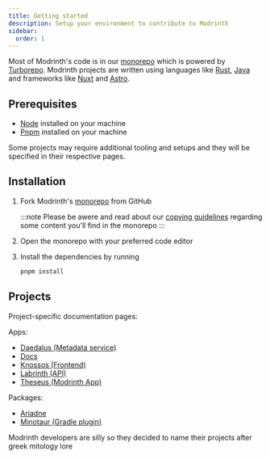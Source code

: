 ```yaml
---
title: Getting started
description: Setup your environment to contribute to Modrinth
sidebar:
  order: 1
---
```



Most of Modrinth's code is in our [monorepo](https://github.com/modrinth/code) which is powered by [Turborepo](https://turborepo.org).
Modrinth projects are written using languages like [Rust](https://www.rust-lang.org), [Java](https://www.java.com) and frameworks like [Nuxt](https://nuxtjs.org) and [Astro](https://astro.build).

## Prerequisites
- [Node](https://nodejs.org) installed on your machine
- [Pnpm](https://pnpm.io) installed on your machine

Some projects may require additional tooling and setups and they will be specified in their respective pages.

## Installation

<Steps>

1. Fork Modrinth's [monorepo](https://github.com/modrinth/code) from GitHub

   :::note
   Please be awere and read about our [copying guidelines](https://github.com/modrinth/code/blob/main/COPYING.md) regarding some content you'll find in the monorepo
   :::

2. Open the monorepo with your preferred code editor

2. Install the dependencies by running
    ```bash
    pnpm install
    ```

</Steps>

## Projects

Project-specific documentation pages:

Apps:
- [Daedalus (Metadata service)](/contributing/daedalus)
- [Docs](/contributing/docs)
- [Knossos (Frontend)](/contributing/knossos)
- [Labrinth (API)](/contributing/labrinth)
- [Theseus (Modrinth App)](/contributing/theseus)

Packages:
- [Ariadne](/contributing/ariadne)
- [Minotaur (Gradle plugin)](/contributing/minotaur)

Modrinth developers are silly so they decided to name their projects after greek mitology lore